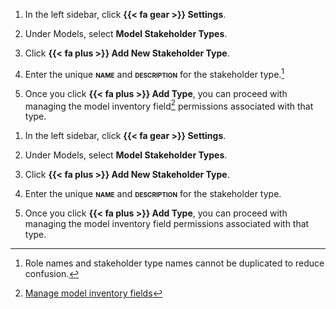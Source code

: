 
:::: {.content-visible unless-format="revealjs"}
1. In the left sidebar, click **{{< fa gear >}} Settings**. 

1. Under Models, select **Model Stakeholder Types**.

1. Click **{{< fa plus >}} Add New Stakeholder Type**. 

1. Enter the unique **[name]{.smallcaps}** and **[description]{.smallcaps}** for the stakeholder type.^[Role names and stakeholder type names cannot be duplicated to reduce confusion.]

1. Once you click **{{< fa plus >}} Add Type**, you can proceed with managing the model inventory field^[[Manage model inventory fields](/guide/model-inventory/manage-model-inventory-fields.qmd)] permissions associated with that type.

::::

:::: {.content-hidden unless-format="revealjs"}
1. In the left sidebar, click **{{< fa gear >}} Settings**.

1. Under Models, select **Model Stakeholder Types**.

1. Click **{{< fa plus >}} Add New Stakeholder Type**.

1. Enter the unique **[name]{.smallcaps}** and **[description]{.smallcaps}** for the stakeholder type.

1. Once you click **{{< fa plus >}} Add Type**, you can proceed with managing the model inventory field permissions associated with that type.

::::